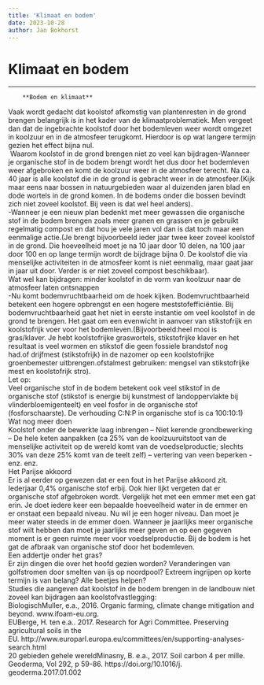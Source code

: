 ```yaml
---
title: 'Klimaat en bodem'
date: 2023-10-28
author: Jan Bokhorst
---
```


# Klimaat en bodem



---






        **Bodem en klimaat**  
Vaak wordt gedacht dat koolstof afkomstig van plantenresten in de grond brengen belangrijk is in het kader van de klimaatproblematiek. Men vergeet dan dat de ingebrachte koolstof door het bodemleven weer wordt omgezet in koolzuur en in de atmosfeer terugkomt. Hierdoor is op wat langere termijn gezien het effect bijna nul.  
 Waarom koolstof in de grond brengen niet zo veel kan bijdragen-Wanneer je organische stof in de bodem brengt wordt het dus door het bodemleven weer afgebroken en komt de koolzuur weer in de atmosfeer terecht. Na ca. 40 jaar is alle koolstof die in de grond is gebracht weer in de atmosfeer.(Kijk maar eens naar bossen in natuurgebieden waar al duizenden jaren blad en dode wortels in de grond komen. In de bodems onder die bossen bevindt zich niet zoveel koolstof. Bij veen is dat wel heel anders).  
-Wanneer je een nieuw plan bedenkt met meer gewassen die organische stof in de bodem brengen zoals meer granen en grassen en je gebruikt regelmatig compost en dat hou je vele jaren vol dan is dat toch maar een eenmalige actie.(Je brengt bijvoorbeeld ieder jaar twee keer zoveel koolstof in de grond. Die hoeveelheid moet je na 10 jaar door 10 delen, na 100 jaar door 100 en op lange termijn wordt de bijdrage bijna 0. De koolstof die via menselijke activiteiten in de atmosfeer komt is niet eenmalig, maar gaat jaar in jaar uit door. Verder is er niet zoveel compost beschikbaar).  
Wat wel kan bijdragen: minder koolstof in de vorm van koolzuur naar de atmosfeer laten ontsnappen  
-Nu komt bodemvruchtbaarheid om de hoek kijken. Bodemvruchtbaarheid betekent een hogere opbrengst en een hogere meststofefficiëntie. Bij bodemvruchtbaarheid gaat het niet in eerste instantie om veel koolstof in de grond te brengen. Het gaat om een evenwicht in aanvoer van stikstofrijk en koolstofrijk voer voor het bodemleven.(Bijvoorbeeld:heel mooi is gras/klaver. Je hebt koolstofrijke graswortels, stikstofrijke klaver en het resultaat is veel wormen en stikstof die geen fossiele brandstof nog had.of drijfmest (stikstofrijk) in de nazomer op een koolstofrijke groenbemester uitbrengen.ofstalmest gebruiken: mengsel van stikstofrijke mest en koolstofrijk stro).   
Let op:  
Veel organische stof in de bodem betekent ook veel stikstof in de organische stof (stikstof is energie bij kunstmest of landoppervlakte bij vlinderbloemigenteelt) en veel fosfor in de organische stof (fosforschaarste). De verhouding C:N:P in organische stof is ca 100:10:1)  
Wat nog meer doen  
Koolstof onder de bewerkte laag inbrengen – Niet kerende grondbewerking – De hele keten aanpakken (ca 25% van de koolzuuruitstoot van de menselijke activiteit op de wereld komt van de voedselproductie; slechts 30% van deze 25% komt van de teelt zelf) – vertering van veen beperken - enz. enz.    
Het Parijse akkoord  
Er is al eerder op gewezen dat er een fout in het Parijse akkoord zit. Iederjaar 0,4% organische stof erbij. Ook hier lijkt vergeten dat er organische stof afgebroken wordt. Vergelijk het met een emmer met een gat erin. Je doet iedere keer een bepaalde hoeveelheid water in de emmer en er onstaat een bepaald niveau. Nu wil je een hoger niveau. Dan moet je meer water steeds in de emmer doen. Wanneer je jaarlijks meer organische stof wilt hebben dan moet je jaarlijks meer geven en op een gegeven moment is er geen ruimte meer voor voedselproductie. Bij de bodem is het gat de afbraak van organische stof door het bodemleven.   
Een addertje onder het gras?  
Er zijn dingen die over het hoofd gezien worden? Veranderingen van golfstromen door smelten van ijs op noordpool? Extreem ingrijpen op korte termijn is van belang? Alle beetjes helpen?  
Studies die aangeven dat koolstof in de bodem brengen in de landbouw niet zoveel kan bijdragen aan koolstofvastlegging:  
BiologischMuller, e.a., 2016. Organic farming, climate change mitigation and beyond. www.ifoam-eu.org.  
EUBerge, H. ten e.a.. 2017. Research for Agri Committee. Preserving agricultural soils in the EU. http://www.europarl.europa.eu/committees/en/supporting-analyses-search.html   
20 gebieden gehele wereldMinasny, B. e.a., 2017. Soil carbon 4 per mille. Geoderma, Vol 292, p 59-86. https://doi.org/10.1016/j. geoderma.2017.01.002







